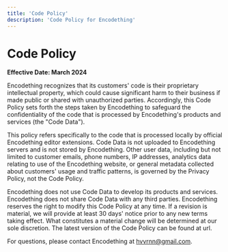 ```yaml
---
title: 'Code Policy'
description: 'Code Policy for Encodething'
---
```


# Code Policy

**Effective Date: March 2024**

Encodething recognizes that its customers' code is their proprietary intellectual property, which could cause significant harm to their business if made public or shared with unauthorized parties. Accordingly, this Code Policy sets forth the steps taken by Encodething to safeguard the confidentiality of the code that is processed by Encodething's products and services (the "Code Data").

This policy refers specifically to the code that is processed locally by official Encodething editor extensions. Code Data is not uploaded to Encodething servers and is not stored by Encodething. Other user data, including but not limited to customer emails, phone numbers, IP addresses, analytics data relating to use of the Encodething website, or general metadata collected about customers' usage and traffic patterns, is governed by the Privacy Policy, not the Code Policy.

Encodething does not use Code Data to develop its products and services.
Encodething does not share Code Data with any third parties.
Encodething reserves the right to modify this Code Policy at any time. If a revision is material, we will provide at least 30 days' notice prior to any new terms taking effect. What constitutes a material change will be determined at our sole discretion. The latest version of the Code Policy can be found at url.

For questions, please contact Encodething at hvvrnn@gmail.com.